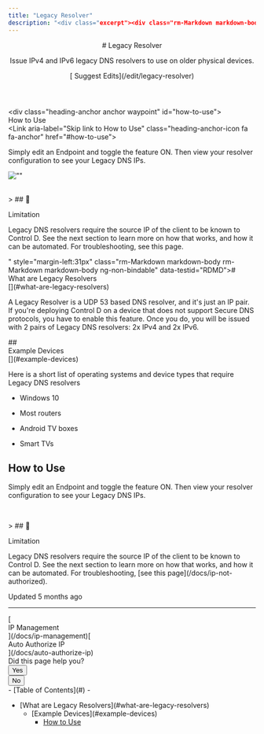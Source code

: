 ```yaml
---
title: "Legacy Resolver"
description: "<div class="excerpt"><div class="rm-Markdown markdown-body" data-testid="RDMD"><p>Issue IPv4 and IPv6 legacy DNS resolvers to use on older physical devices.</p></div></div></div><div class="col-xs-3">[<i aria-hidden="true" class="icon icon-edit"></i> Suggest Edits](/edit/legacy-resolver)</div></div></header><div class="grid-container-fluid" id="content-container"><section class="content-body grid-75"><div dehydrated="# <div class=&quot;heading-anchor anchor waypoint&quot; id=&quot;what-are-legacy-resolvers&quot;></div><div class=&quot;heading-text&quot;><div id=&quot;section-what-are-legacy-resolvers&quot; class=&quot;heading-anchor_backwardsCompatibility&quot;></div>What are Legacy Resolvers</div><Link aria-label=&quot;Skip link to What are Legacy Resolvers&quot; class=&quot;heading-anchor-icon fa fa-anchor&quot; href=&quot;#what-are-legacy-resolvers&quot;></Link>"
---
```


<header id="content-head"><div class="row clearfix"><div class="col-xs-9"># Legacy Resolver

<div class="excerpt"><div class="rm-Markdown markdown-body" data-testid="RDMD"><p>Issue IPv4 and IPv6 legacy DNS resolvers to use on older physical devices.</p></div></div></div><div class="col-xs-3">[<i aria-hidden="true" class="icon icon-edit"></i> Suggest Edits](/edit/legacy-resolver)</div></div></header><div class="grid-container-fluid" id="content-container"><section class="content-body grid-75"><div dehydrated="# <div class=&quot;heading-anchor anchor waypoint&quot; id=&quot;what-are-legacy-resolvers&quot;></div><div class=&quot;heading-text&quot;><div id=&quot;section-what-are-legacy-resolvers&quot; class=&quot;heading-anchor_backwardsCompatibility&quot;></div>What are Legacy Resolvers</div><Link aria-label=&quot;Skip link to What are Legacy Resolvers&quot; class=&quot;heading-anchor-icon fa fa-anchor&quot; href=&quot;#what-are-legacy-resolvers&quot;></Link>

<p>A Legacy Resolver is a UDP 53 based DNS resolver, and it&#x27;s just an IP pair. If you&#x27;re deploying Control D on a device that does not support Secure DNS protocols, you have to enable this feature. Once you do, you will be issued with 2 pairs of Legacy DNS resolvers: 2x IPv4 and 2x IPv6. </p>
## <div class=&quot;heading-anchor anchor waypoint&quot; id=&quot;example-devices&quot;></div><div class=&quot;heading-text&quot;><div id=&quot;section-example-devices&quot; class=&quot;heading-anchor_backwardsCompatibility&quot;></div>Example Devices</div><Link aria-label=&quot;Skip link to Example Devices&quot; class=&quot;heading-anchor-icon fa fa-anchor&quot; href=&quot;#example-devices&quot;></Link>

<p>Here is a short list of operating systems and device types that require Legacy DNS resolvers</p>

- Windows 10

- Most routers

- Android TV boxes

- Smart TVs

## <div class=&quot;heading-anchor anchor waypoint&quot; id=&quot;how-to-use&quot;></div><div class=&quot;heading-text&quot;><div id=&quot;section-how-to-use&quot; class=&quot;heading-anchor_backwardsCompatibility&quot;></div>How to Use</div><Link aria-label=&quot;Skip link to How to Use&quot; class=&quot;heading-anchor-icon fa fa-anchor&quot; href=&quot;#how-to-use&quot;></Link>

<p>Simply edit an Endpoint and toggle the feature ON. Then view your resolver configuration to see your Legacy DNS IPs. </p>
<p><span aria-label=&quot;&quot; class=&quot;img lightbox closed&quot; role=&quot;button&quot; tabindex=&quot;0&quot;><span class=&quot;lightbox-inner&quot;><Image alt=&quot;&quot; loading=&quot;lazy&quot; src=&quot;https://files.readme.io/35866b83a6ca3604791964f9981aa9c9db12b0fdc724bebd325e1bfbcbb24582-image.png&quot; align=&quot;&quot; caption=&quot;&quot; height=&quot;auto&quot; title=&quot;&quot; width=&quot;auto&quot;/></span></span></p>
<br/>
> ## <span class=&quot;callout-icon&quot;>🚧</span><p>Limitation</p>

<p>Legacy DNS resolvers require the source IP of the client to be known to Control D. See the next section to learn more on how that works, and how it can be automated. For troubleshooting, <Link href=&quot;/docs/ip-not-authorized&quot; target=&quot;&quot; title=&quot;&quot;>see this page</Link>.</p>
" style="margin-left:31px" class="rm-Markdown markdown-body rm-Markdown markdown-body ng-non-bindable" data-testid="RDMD"># <div class="heading-anchor anchor waypoint" id="what-are-legacy-resolvers"></div><div class="heading-text"><div id="section-what-are-legacy-resolvers" class="heading-anchor_backwardsCompatibility"></div>What are Legacy Resolvers</div>[](#what-are-legacy-resolvers)

<p>A Legacy Resolver is a UDP 53 based DNS resolver, and it's just an IP pair. If you're deploying Control D on a device that does not support Secure DNS protocols, you have to enable this feature. Once you do, you will be issued with 2 pairs of Legacy DNS resolvers: 2x IPv4 and 2x IPv6. </p>
## <div class="heading-anchor anchor waypoint" id="example-devices"></div><div class="heading-text"><div id="section-example-devices" class="heading-anchor_backwardsCompatibility"></div>Example Devices</div>[](#example-devices)

<p>Here is a short list of operating systems and device types that require Legacy DNS resolvers</p>

- Windows 10

- Most routers

- Android TV boxes

- Smart TVs

## <div class="heading-anchor anchor waypoint" id="how-to-use"></div><div class="heading-text"><div id="section-how-to-use" class="heading-anchor_backwardsCompatibility"></div>How to Use</div>[](#how-to-use)

<p>Simply edit an Endpoint and toggle the feature ON. Then view your resolver configuration to see your Legacy DNS IPs. </p>
<p><span aria-label="" class="img lightbox closed" role="button" tabindex="0"><span class="lightbox-inner"><Image alt="" loading="lazy" src="https://files.readme.io/35866b83a6ca3604791964f9981aa9c9db12b0fdc724bebd325e1bfbcbb24582-image.png" align="" caption="" height="auto" title="" width="auto"></span></span></p>
<br>
> ## <span class="callout-icon">🚧</span><p>Limitation</p>

<p>Legacy DNS resolvers require the source IP of the client to be known to Control D. See the next section to learn more on how that works, and how it can be automated. For troubleshooting, [see this page](/docs/ip-not-authorized).</p>
</div><div class="UpdatedAt"><p class="DateLine "><i class="icon icon-watch"></i>Updated<!-- --> <!-- -->5 months ago<!-- --> </p></div><hr class="NextStepsDivider"><nav aria-label="Pagination Controls" class="PaginationControlsjDYuqu8pBMUy rm-Pagination">[<span class="PaginationControls-iconZbaZ3tgyhNmI icon-arrow-left2"></span><div class="PaginationControls-text3qEXHZU00znD PaginationControls-text_left3wBkn4C9R0W_">IP Management</div>](/docs/ip-management)[<div class="PaginationControls-text3qEXHZU00znD PaginationControls-text_right3EIfWubgRVVP">Auto Authorize IP</div><span class="PaginationControls-iconZbaZ3tgyhNmI icon-arrow-right2"></span>](/docs/auto-authorize-ip)</nav><div class="rm-PageThumbs PageThumbs"><div class="PageThumbs-helpful">Did this page help you?<div class="PageThumbs-cta"><div class="Dropdown Dropdown_closed"><button aria-haspopup="dialog" class="Button Button_sm PageThumbs-button Dropdown-toggle Button_secondary Button_secondary_text" type="button" aria-expanded="false"><i class="icon icon-thumbs-up-2"></i><span>Yes</span></button></div><div class="Dropdown Dropdown_closed"><button aria-haspopup="dialog" class="Button Button_sm PageThumbs-button Dropdown-toggle Button_secondary Button_secondary_text" type="button" aria-expanded="false"><i class="icon icon-thumbs-down1"></i><span>No</span></button></div></div></div></div></section><section class="content-toc grid-25"><nav>- [<i class="icon icon-text-align-left"></i>Table of Contents](#)
- <ul>
<li>
[What are Legacy Resolvers](#what-are-legacy-resolvers)
<ul>
<li>[Example Devices](#example-devices)

- [How to Use](#how-to-use)

</li>
</ul></li></ul></nav></section></div><div class="ModalWrapper" id="tutorialmodal-root"></div>